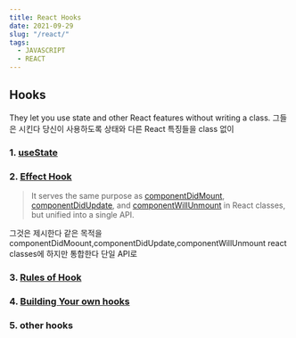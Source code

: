 ```yaml
---
title: React Hooks
date: 2021-09-29
slug: "/react/"
tags:
  - JAVASCRIPT
  - REACT
---
```


## Hooks

They let you use state and other React features without writing a class.
그들은 시킨다 당신이 사용하도록 상태와 다른 React 특징들을 class 없이

### 1. [useState](https://reactjs.org/docs/hooks-overview.html#state-hook)

### 2. [Effect Hook](https://reactjs.org/docs/hooks-overview.html#effect-hook)

> It serves the same purpose as [componentDidMount](https://reactjs.org/docs/react-component.html#componentdidmount), [componentDidUpdate](https://reactjs.org/docs/react-component.html#componentdidupdate), and [componentWillUnmount](https://reactjs.org/docs/react-component.html#componentdidupdate) in React classes, but unified into a single API.

그것은 제시한다 같은 목적을 componentDidMoount,componentDidUpdate,componentWillUnmount
react classes에 하지만 통합한다 단일 API로

### 3. [Rules of Hook](https://reactjs.org/docs/hooks-overview.html#rules-of-hooks)

### 4. [Building Your own hooks](https://reactjs.org/docs/hooks-overview.html#building-your-own-hooks)

### 5. other hooks